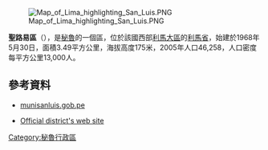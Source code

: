 [[Image:Map_of_Lima_highlighting_San_Luis.PNG|right]]

'''聖路易區'''（{{lang-es|Distrito de San Luis}}），是[[秘魯|秘魯]]的一個區，位於該國西部[[利馬大區|利馬大區]]的[[利馬省|利馬省]]，始建於1968年5月30日，面積3.49平方公里，海拔高度175米，2005年人口46,258，人口密度每平方公里13,000人。

==參考資料==
*[https://web.archive.org/web/20061123104638/http://www.munisanluis.gob.pe/ munisanluis.gob.pe]
* {{es icon}} [https://web.archive.org/web/20061123104638/http://www.munisanluis.gob.pe/ Official district's web site]

{{coord|12|04|32|S|76|59|46|W|region:PE_type:adm3rd_source:kolossus-itwiki|display=title}}

{{Peru-geo-stub}}
[[Category:秘魯行政區|Category:秘魯行政區]]